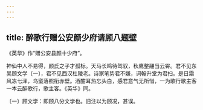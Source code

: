 ```yaml
---
---
---
```

title: 醉歌行赠公安颜少府请顾八题壁
---




《英华》作“赠公安县颜十少府”。

神仙中人不易得，颜氏之子才孤标。天马长鸣待驾驭，秋鹰整翮当云霄。君不见东吴顾文学〔一〕，君不见西汉杜陵老。诗家笔势君不嫌，词翰升堂为君扫。是日霜风冻七泽，乌蛮落照衔赤壁。酒酣耳热忘头白，感君意气无所惜，一为歌行歌主客一本云醉歌行，歌主客。《英华》同。

〔一〕顾文学：即顾八分文学也。旧注以为顾况，甚误。